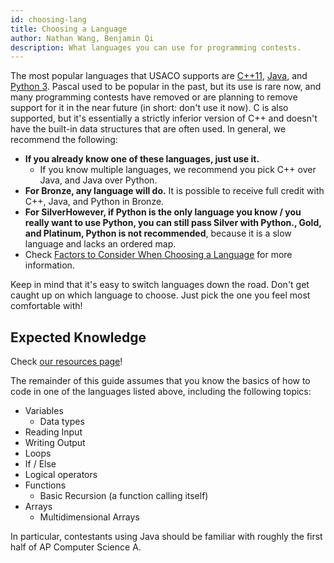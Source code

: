 ```yaml
---
id: choosing-lang
title: Choosing a Language
author: Nathan Wang, Benjamin Qi
description: What languages you can use for programming contests.
---
```


The most popular languages that USACO supports are [C++11](https://en.wikipedia.org/wiki/C%2B%2B), [Java](<https://en.wikipedia.org/wiki/Java_(programming_language)>), and [Python 3](<https://en.wikipedia.org/wiki/Python_(programming_language)>). Pascal used to be popular in the past, but its use is rare now, and many programming contests have removed or are planning to remove support for it in the near future (in short: don't use it now). C is also supported, but it's essentially a strictly inferior version of C++ and doesn't have the built-in data structures that are often used. In general, we recommend the following:

- **If you already know one of these languages, just use it.**
  - If you know multiple languages, we recommend you pick C++ over Java, and Java over Python.
- **For Bronze, any language will do.** It is possible to receive full credit with C++, Java, and Python in Bronze.
- **For Silver<Asterisk>However, if Python is the only language you know / you really want to use Python, you can still pass Silver with Python.</Asterisk>, Gold, and Platinum, Python is not recommended**, because it is a slow language and lacks an ordered map.
- Check [Factors to Consider When Choosing a Language](/general/factors-choosing) for more information.

Keep in mind that it's easy to switch languages down the road. Don't get caught up on which language to choose. Just pick the one you feel most comfortable with!

## Expected Knowledge

<Info title="What if I'm not comfortable with basic coding (yet)?">

Check [our resources page](/general/resources#learning-to-code)!

</Info>

The remainder of this guide assumes that you know the basics of how to code in one of the languages listed above, including the following topics:

- Variables
  - Data types
- Reading Input
- Writing Output
- Loops
- If / Else
- Logical operators
- Functions
  - Basic Recursion (a function calling itself)
- Arrays
  - Multidimensional Arrays

In particular, contestants using Java should be familiar with roughly the first half of AP Computer Science A. 

<!-- Familiarity with [competition math](https://github.com/bqi343/USACO/blob/master/Resources/Competition%20Math.md) (ex. AIME qualification) is helpful but not required. -->
